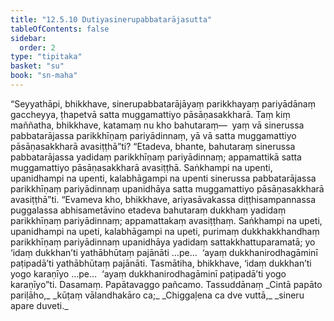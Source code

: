 ```yaml
---
title: "12.5.10 Dutiyasinerupabbatarājasutta"
tableOfContents: false
sidebar:
  order: 2
type: "tipitaka"
basket: "su"
book: "sn-maha"
---
```



<DynamicBreadcrumb />

<Division number="1120" book="sn-maha">

<Paragraph number="2402" book="sn-maha">
“Seyyathāpi, bhikkhave, sinerupabbatarājāyaṃ parikkhayaṃ pariyādānaṃ gaccheyya, ṭhapetvā satta muggamattiyo pāsāṇasakkharā. Taṃ kiṃ maññatha, bhikkhave, katamaṃ nu kho bahutaraṃ—  yaṃ vā sinerussa pabbatarājassa parikkhīṇaṃ pariyādinnaṃ, yā vā satta muggamattiyo pāsāṇasakkharā avasiṭṭhā”ti? “Etadeva, bhante, bahutaraṃ sinerussa pabbatarājassa yadidaṃ parikkhīṇaṃ pariyādinnaṃ; appamattikā satta muggamattiyo pāsāṇasakkharā avasiṭṭhā. Saṅkhampi na upenti, upanidhampi na upenti, kalabhāgampi na upenti sinerussa pabbatarājassa parikkhīṇaṃ pariyādinnaṃ upanidhāya satta muggamattiyo pāsāṇasakkharā avasiṭṭhā”ti. “Evameva kho, bhikkhave, ariyasāvakassa diṭṭhisampannassa puggalassa abhisametāvino etadeva bahutaraṃ dukkhaṃ yadidaṃ parikkhīṇaṃ pariyādinnaṃ; appamattakaṃ avasiṭṭhaṃ. Saṅkhampi na upeti, upanidhampi na upeti, kalabhāgampi na upeti, purimaṃ dukkhakkhandhaṃ parikkhīṇaṃ pariyādinnaṃ upanidhāya yadidaṃ sattakkhattuparamatā; yo ‘idaṃ dukkhan’ti yathābhūtaṃ pajānāti …pe…  ‘ayaṃ dukkhanirodhagāminī paṭipadā’ti yathābhūtaṃ pajānāti.
</Paragraph>

<Paragraph number="2403" book="sn-maha">
Tasmātiha, bhikkhave, ‘idaṃ dukkhan’ti yogo karaṇīyo …pe…  ‘ayaṃ dukkhanirodhagāminī paṭipadā’ti yogo karaṇīyo”ti.

</Paragraph>
</Division>

<Paragraph number="2404" type="center" book="sn-maha">
Dasamaṃ.



</Paragraph>

<Paragraph number="2405" type="center" book="sn-maha">
Papātavaggo pañcamo.



</Paragraph>

<Paragraph number="2406" type="center" book="sn-maha">
Tassuddānaṃ


</Paragraph>

<Paragraph number="2407" type="verses" book="sn-maha">
_Cintā papāto pariḷāho,_  
_kūṭaṃ vālandhakāro ca;_  
_Chiggaḷena ca dve vuttā,_  
_sineru apare duveti._
</Paragraph>